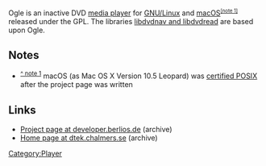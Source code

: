 {{Wikipedia|Ogle DVD Player}}

Ogle is an inactive DVD [[media player]] for [[GNU/Linux]] and [[macOS]]<span id="note1_backlink"></span><sup><small>[[#note1|&#x5B;note 1&#x5D;]]</small></sup> released under the GPL. The libraries [[libdvdnav and libdvdread]] are based upon Ogle.

== Notes ==
<div class="plainlist">
* <span id="note1"></span><sup>[[#note1_backlink|^&nbsp;note 1]]</sup> macOS (as Mac OS X Version 10.5 Leopard) was [https://www.opengroup.org/openbrand/register/brand3555.htm certified POSIX] after the project page was written
</div>

== Links ==
<!--Both links are from https://web.archive.org/web/20030222045443/http://ogle.berlios.de/-->
* [https://web.archive.org/web/20050207044022/http://developer.berlios.de/projects/ogle/ Project page at developer.berlios.de] (archive)
* [https://web.archive.org/web/20050206092316/http://www.dtek.chalmers.se/groups/dvd/ Home page at dtek.chalmers.se] (archive)

[[Category:Player]]
